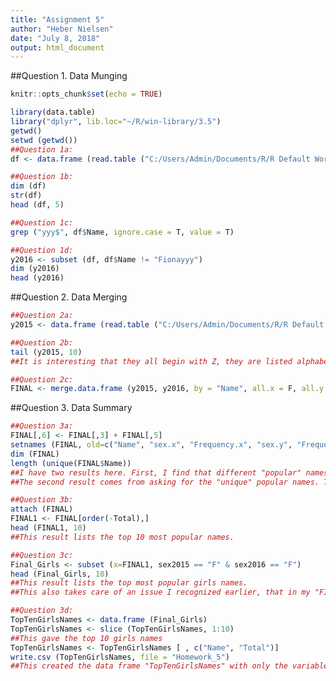 ---
title: "Assignment 5"
author: "Heber Nielsen"
date: "July 8, 2018"
output: html_document
---
##Question 1. Data Munging


```{r setup}
knitr::opts_chunk$set(echo = TRUE)

library(data.table)
library("dplyr", lib.loc="~/R/win-library/3.5")
getwd()
setwd (getwd()) 
##Question 1a:
df <- data.frame (read.table ("C:/Users/Admin/Documents/R/R Default Working Folder/Homework_5/yob2016.txt", header = FALSE, col.names = c("Name", "sex", "Frequency"), sep = ";"))

##Question 1b:
dim (df)
str(df)
head (df, 5)

##Question 1c:
grep ("yyy$", df$Name, ignore.case = T, value = T)

##Question 1d:
y2016 <- subset (df, df$Name != "Fionayyy")
dim (y2016)
head (y2016)
```

##Question 2. Data Merging

```{r}
##Question 2a:
y2015 <- data.frame (read.table ("C:/Users/Admin/Documents/R/R Default Working Folder/Homework_5/yob2015.txt", header = FALSE, col.names = c("Name", "sex", "Frequency"), sep = ","))

##Question 2b:
tail (y2015, 10)
##It is interesting that they all begin with Z, they are listed alphabetically, and that there are exactly 5 of each of them. It is also interesting that the same three things are true for the last 10 in the 2016 data, but that only two of the last 10 names in the 2016 data were in the last 10 names in the 2015 list.

##Question 2c:
FINAL <- merge.data.frame (y2015, y2016, by = "Name", all.x = F, all.y = F)
```

##Question 3. Data Summary

```{r}
##Question 3a:
FINAL[,6] <- FINAL[,3] + FINAL[,5]
setnames (FINAL, old=c("Name", "sex.x", "Frequency.x", "sex.y", "Frequency.y", "V6"), new=c("Name", "sex2015", "Frequency2015", "sex2016", "Frequency2016", "Total"))
dim (FINAL)
length (unique(FINAL$Name))
##I have two results here. First, I find that different "popular" names were given to 31,641 babies in the combined 2015 and 2016 data sets. This is not the same as the number of babies who received a different name. Note that this is 1,422 less than the year 2015 and 1,227 less than the year 2016. The difference (fewer names in the combined years) reflects the fact that we were asked to merge the two data sets so that there were no "NA" values. This means that names had to appear in both lists to be included. Names in 2015 list that were not on the list from 2016, and names added to the 2016 list that didn't appear in 2015, would be removed from the combined set upon merging by the "all.x = FALSE" argument in the code listed in 2C. The combination of differences between the two lists should add up to the differences in length (or dimension) between the FINAL data set and the y2015 and y2016 data sets. This problem could be resolved by allowing the merge to create NA values, then assigning those as "0"; there would then need to be a further data tidying step to combine names which are used for both boys and girls.
##The second result comes from asking for the "unique" popular names. This tells us that 24,636 babies were given a name that was different from any other baby. The reason for the two results lies in the fact that some names are used for boys and girls. The first result only looked at the number of names, which allows the result that a boy named (for example) "Morgan" and a girl named "Morgan" would be counted as two. The second result, by using the "unique" function, counts this circumstance as one usage. Thus the second number is a more true representation of the number of individual names which appear on the list.

##Question 3b:
attach (FINAL)
FINAL1 <- FINAL[order(-Total),]
head (FINAL1, 10)
##This result lists the top 10 most popular names.

##Question 3c:
Final_Girls <- subset (x=FINAL1, sex2015 == "F" & sex2016 == "F")
head (Final_Girls, 10)
##This result lists the top most popular girls names.
##This also takes care of an issue I recognized earlier, that in my "FINAL" data frame I did not account for names which may have been listed as boy in one year and girl in the other year. The code for this "Final_Girls" data frame produces only those names which were listed as girls in both years. If I subsetted by "sex2015 == "F" | sex2016 == "F" then I had a data frame of length 20358, whereas this data frame has a length of 15267.

##Question 3d:
TopTenGirlsNames <- data.frame (Final_Girls)
TopTenGirlsNames <- slice (TopTenGirlsNames, 1:10)
##This gave the top 10 girls names
TopTenGirlsNames <- TopTenGirlsNames [ , c("Name", "Total")]
write.csv (TopTenGirlsNames, file = "Homework_5")
##This created the data frame "TopTenGirlsNames" with only the variables "Names" and "Total" and just the top ten names from my list of girls names. It then created the .csv file and wrote it to the console.
```
